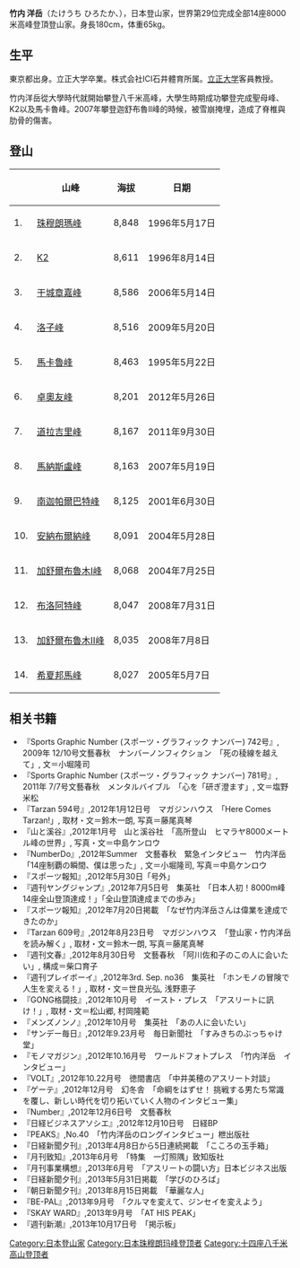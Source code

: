{{multiple issues|
{{citation style|time=2014-04-21T14:21:18+00:00}}
{{copyedit|time=2014-04-21T14:21:18+00:00}}
{{expand|time=2014-04-21T14:21:18+00:00}}
{{no footnotes|time=2014-04-21T14:21:18+00:00}}
{{roughtranslation|time=2014-04-21T00:52:49+00:00}}
}}
'''竹内 洋岳'''（たけうち ひろたか、{{bd|1971年|1月8日}}），日本登山家，世界第29位完成全部14座8000米高峰登頂登山家。身長180cm，体重65kg。

==生平==
東京都出身。立正大学卒業。株式会社ICI石井體育所属。[[立正大学|立正大学]]客員教授。

竹内洋岳從大學時代就開始攀登八千米高峰，大學生時期成功攀登完成聖母峰、K2以及馬卡魯峰。2007年攀登迦舒布魯II峰的時候，被雪崩掩埋，造成了脊椎與肋骨的傷害。

==登山==
{| class="wikitable sortable"
|-
! ||山峰 || 海拔 || 日期
|-
|1. || [[珠穆朗瑪峰|珠穆朗瑪峰]] || 8,848 || 1996年5月17日
|-
|2. || [[K2|K2]] || 8,611 || 1996年8月14日
|-
|3. || [[干城章嘉峰|干城章嘉峰]] || 8,586 || 2006年5月14日
|-
|4. || [[洛子峰|洛子峰]] || 8,516 || 2009年5月20日
|-
|5. || [[馬卡魯峰|馬卡魯峰]] || 8,463 || 1995年5月22日
|-
|6. || [[卓奧友峰|卓奧友峰]] || 8,201 || 2012年5月26日
|-
|7. || [[道拉吉里峰|道拉吉里峰]] || 8,167 || 2011年9月30日
|-
|8. || [[馬納斯盧峰|馬納斯盧峰]] || 8,163 || 2007年5月19日
|-
|9. || [[南迦帕爾巴特峰|南迦帕爾巴特峰]] || 8,125 || 2001年6月30日
|-
|10. || [[安納布爾納峰|安納布爾納峰]] || 8,091 || 2004年5月28日
|-
|11. || [[加舒爾布魯木I峰|加舒爾布魯木I峰]] || 8,068 || 2004年7月25日
|-
|12. || [[布洛阿特峰|布洛阿特峰]] || 8,047 || 2008年7月31日
|-
|13. || [[加舒爾布魯木II峰|加舒爾布魯木II峰]] || 8,035 || 2008年7月8日
|-
|14. || [[希夏邦馬峰|希夏邦馬峰]] || 8,027 || 2005年5月7日
|}

== 相关书籍 ==
* 『Sports Graphic Number (スポーツ・グラフィック ナンバー) 742号』, 2009年 12/10号文藝春秋　ナンバーノンフィクション　「死の稜線を越えて」, 文＝小堀隆司
* 『Sports Graphic Number (スポーツ・グラフィック ナンバー) 781号』, 2011年 7/7号文藝春秋　メンタルバイブル　「心を「研ぎ澄ます」, 文＝塩野米松
* 『Tarzan 594号』,2012年1月12日号　マガジンハウス　「Here Comes Tarzan!」, 取材・文＝鈴木一朗, 写真＝藤尾真琴
* 『山と溪谷』,2012年1月号　山と溪谷社　「高所登山　ヒマラヤ8000メートル峰の世界」, 写真・文＝中島ケンロウ
* 『NumberDo』,2012年Summer　文藝春秋　緊急インタビュー　竹内洋岳「14座制覇の瞬間、僕は思った」, 文＝小堀隆司, 写真＝中島ケンロウ
* 『スポーツ報知』,2012年5月30日「号外」
* 『週刊ヤングジャンプ』,2012年7月5日号　集英社　「日本人初！8000m峰14座全山登頂達成！」「全山登頂達成までの歩み」
* 『スポーツ報知』,2012年7月20日掲載　「なぜ竹内洋岳さんは偉業を達成できたのか」
* 『Tarzan 609号』,2012年8月23日号　マガジンハウス　「登山家・竹内洋岳を読み解く」, 取材・文＝鈴木一朗, 写真＝藤尾真琴
* 『週刊文春』,2012年8月30日号　文藝春秋　「阿川佐和子のこの人に会いたい」, 構成＝柴口育子
* 『週刊プレイボーイ』,2012年3rd. Sep. no36　集英社　「ホンモノの冒険で人生を変える！」, 取材・文＝世良光弘, 浅野恵子
* 『GONG格闘技』,2012年10月号　イースト・プレス　「アスリートに訊け！」, 取材・文＝松山郷, 村岡隆範
* 『メンズノンノ』,2012年10月号　集英社　「あの人に会いたい」
* 『サンデー毎日』,2012年9.23月号　毎日新聞社　「すみきちのぶっちゃけ堂」
* 『モノマガジン』,2012年10.16月号　ワールドフォトプレス　「竹内洋岳　インタビュー」
* 『VOLT』,2012年10.22月号　徳間書店　「中井美穂のアスリート対談」
* 『ゲーテ』,2012年12月号　幻冬舎　「命綱をはずせ！ 挑戦する男たち常識を覆し、新しい時代を切り拓いていく人物のインタビュー集」
* 『Number』,2012年12月6日号　文藝春秋
* 『日経ビジネスアソシエ』,2012年12月10日号　日経BP
* 『PEAKS』,No.40　「竹内洋岳のロングインタビュー」枻出版社
* 『日経新聞夕刊』,2013年4月8日から5日連続掲載　「こころの玉手箱」
* 『月刊致知』,2013年6月号　「特集　一灯照隅」致知版社　
* 『月刊事業構想』,2013年6月号　「アスリートの闘い方」日本ビジネス出版　
* 『日経新聞夕刊』,2013年5月31日掲載　「学びのひろば」
* 『朝日新聞夕刊』,2013年8月15日掲載　「華麗な人」
* 『BE-PAL』,2013年9月号　「クルマを変えて、ジンセイを変えよう」
* 『SKAY WARD』,2013年9月号　「AT HIS PEAK」
* 『週刊新潮』,2013年10月17日号　「掲示板」

[[Category:日本登山家|Category:日本登山家]]
[[Category:日本珠穆朗玛峰登顶者|Category:日本珠穆朗玛峰登顶者]]
[[Category:十四座八千米高山登顶者|Category:十四座八千米高山登顶者]]